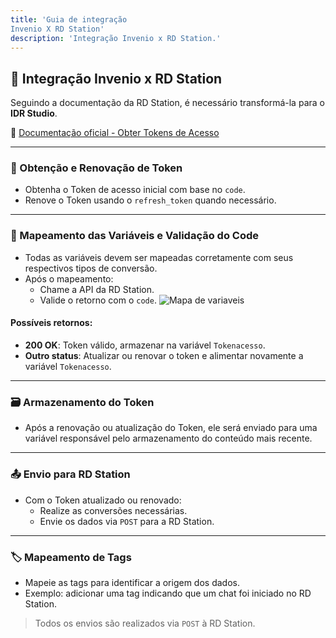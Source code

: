 ```yaml
---
title: 'Guia de integração
Invenio X RD Station'
description: 'Integração Invenio x RD Station.'
---
```


## 🤝 Integração Invenio x RD Station

Seguindo a documentação da RD Station, é necessário transformá-la para o **IDR Studio**.

🔗 [Documentação oficial - Obter Tokens de Acesso](https://developers.rdstation.com/reference/obter-tokens-acesso)

---

### 🔐 Obtenção e Renovação de Token

- Obtenha o Token de acesso inicial com base no `code`.
- Renove o Token usando o `refresh_token` quando necessário.

---

### 🧩 Mapeamento das Variáveis e Validação do Code

- Todas as variáveis devem ser mapeadas corretamente com seus respectivos tipos de conversão.
- Após o mapeamento:
  - Chame a API da RD Station.
  - Valide o retorno com o `code`.
![Mapa de variaveis](https://robbublob.blob.core.windows.net/docs/mapvariaveis.png)
#### Possíveis retornos:

- **200 OK**: Token válido, armazenar na variável `Tokenacesso`.
- **Outro status**: Atualizar ou renovar o token e alimentar novamente a variável `Tokenacesso`.

---

### 🗃️ Armazenamento do Token

- Após a renovação ou atualização do Token, ele será enviado para uma variável responsável pelo armazenamento do conteúdo mais recente.

---

### 📤 Envio para RD Station

- Com o Token atualizado ou renovado:
  - Realize as conversões necessárias.
  - Envie os dados via `POST` para a RD Station.

---

### 🏷️ Mapeamento de Tags

- Mapeie as tags para identificar a origem dos dados.
- Exemplo: adicionar uma tag indicando que um chat foi iniciado no RD Station.

> Todos os envios são realizados via `POST` à RD Station.


